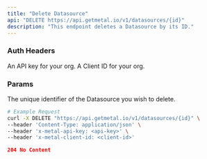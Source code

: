 ```yaml
---
title: "Delete Datasource"
api: "DELETE https://api.getmetal.io/v1/datasources/{id}"
description: "This endpoint deletes a Datasource by its ID."
---
```


### Auth Headers

<ParamField required header="x-metal-api-key" type="string">
  An API key for your org.
</ParamField>

<ParamField required header="x-metal-client-id" type="string">
  A Client ID for your org.
</ParamField>

### Params

<ParamField required path="id" type="string">
  The unique identifier of the Datasource you wish to delete.
</ParamField>

<RequestExample>

```bash
# Example Request
curl -X DELETE "https://api.getmetal.io/v1/datasources/{id}" \
--header 'Content-Type: application/json' \
--header 'x-metal-api-key: <api-key>' \
--header 'x-metal-client-id: <client-id>'
```
</RequestExample>

<ResponseExample>

```json Response
204 No Content
```
</ResponseExample>
